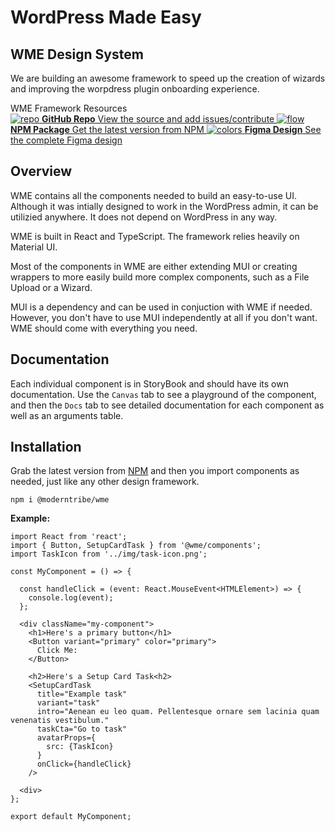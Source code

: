 
<Meta title="Documentation/Introduction" />

<style>{`
  .subheading {
    --mediumdark: '#999999';
    font-weight: 900;
    font-size: 13px;
    color: #999;
    letter-spacing: 6px;
    line-height: 24px;
    text-transform: uppercase;
    margin-bottom: 12px;
    margin-top: 40px;
  }

  .link-list {
    display: grid;
    grid-template-columns: 1fr;
    grid-template-rows: 1fr 1fr;
    row-gap: 10px;
  }

  @media (min-width: 620px) {
    .link-list {
      row-gap: 20px;
      column-gap: 20px;
      grid-template-columns: 1fr 1fr;
    }
  }

  @media all and (-ms-high-contrast:none) {
  .link-list {
      display: -ms-grid;
      -ms-grid-columns: 1fr 1fr;
      -ms-grid-rows: 1fr 1fr;
    }
  }

  .link-item {
    display: block;
    padding: 20px 30px 20px 15px;
    border: 1px solid #00000010;
    border-radius: 5px;
    transition: background 150ms ease-out, border 150ms ease-out, transform 150ms ease-out;
    color: #333333;
    display: flex;
    align-items: flex-start;
  }

  .link-item:hover {
    border-color: #1EA7FD50;
    transform: translate3d(0, -3px, 0);
    box-shadow: rgba(0, 0, 0, 0.08) 0 3px 10px 0;
  }

  .link-item:active {
    border-color: #1EA7FD;
    transform: translate3d(0, 0, 0);
  }

  .link-item strong {
    font-weight: 700;
    display: block;
    margin-bottom: 2px;
  }
  
  .link-item img {
    height: 40px;
    width: 40px;
    margin-right: 15px;
    flex: none;
  }

  .link-item span {
    font-size: 14px;
    line-height: 20px;
  }
  
`}</style>

# WordPress Made Easy
## WME Design System

We are building an awesome framework to speed up the creation of wizards and
improving the worpdress plugin onboarding experience.

<div className="subheading">WME Framework Resources</div>

<div className="link-list">
  <a
    className="link-item"
    href="https://github.com/moderntribe/wme"
    target="_blank"
  >
    <img src={Repo} alt="repo" />
    <span>
      <strong>GitHub Repo</strong>
      View the source and add issues/contribute
    </span>
  </a>
  <a
    className="link-item"
    href="https://www.npmjs.com/package/@moderntribe/wme"
    target="_blank"
  >
    <img src={Flow} alt="flow" />
    <span>
      <strong>NPM Package</strong>
      Get the latest version from NPM
    </span>
  </a>
  <a
    className="link-item"
    href="https://www.figma.com/file/dt5xmHiRhRZF9D8ObPYO6a/Mithrandir-Framework-0.0?node-id=3%3A3824"
    target="_blank"
  >
    <img src={Colors} alt="colors" />
    <span>
      <strong>Figma Design</strong>
      See the complete Figma design
    </span>
  </a>
</div>

## Overview
WME contains all the components needed to build an easy-to-use UI. Although it was intially
designed to work in the WordPress admin, it can be utilizied anywhere. It does not depend on 
WordPress in any way.

WME is built in React and TypeScript. The framework relies heavily on Material UI.

Most of the components in WME are either extending MUI or creating wrappers
to more easily build more complex components, such as a File Upload or a Wizard.

MUI is a dependency and can be used in conjuction with WME if needed. However, you don't have to
use MUI independently at all if you don't want. WME should come with everything you need.

## Documentation
Each individual component is in StoryBook and should have its own documentation. Use the
`Canvas` tab to see a playground of the component, and then the `Docs` tab to see detailed
documentation for each component as well as an arguments table.

## Installation
Grab the latest version from [NPM](https://www.npmjs.com/package/@moderntribe/wme) and then you import components as needed, just like any
other design framework. 

`npm i @moderntribe/wme`

**Example:**
```
import React from 'react';
import { Button, SetupCardTask } from '@wme/components';
import TaskIcon from '../img/task-icon.png';

const MyComponent = () => {

  const handleClick = (event: React.MouseEvent<HTMLElement>) => {
    console.log(event);
  };

  <div className="my-component">
    <h1>Here's a primary button</h1>
    <Button variant="primary" color="primary">
      Click Me:
    </Button>

    <h2>Here's a Setup Card Task<h2>
    <SetupCardTask
      title="Example task"
      variant="task"
      intro="Aenean eu leo quam. Pellentesque ornare sem lacinia quam venenatis vestibulum."
      taskCta="Go to task"
      avatarProps={
        src: {TaskIcon}
      }
      onClick={handleClick}
    />

  <div>
};

export default MyComponent;
```
